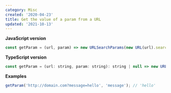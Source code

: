 ```yaml
---
category: Misc
created: '2020-04-23'
title: Get the value of a param from a URL
updated: '2021-10-13'
---
```


**JavaScript version**

```js
const getParam = (url, param) => new URLSearchParams(new URL(url).search).get(param);
```

**TypeScript version**

```js
const getParam = (url: string, param: string): string | null => new URLSearchParams(new URL(url).search).get(param);
```

**Examples**

```js
getParam('http://domain.com?message=hello', 'message'); // 'hello'
```
